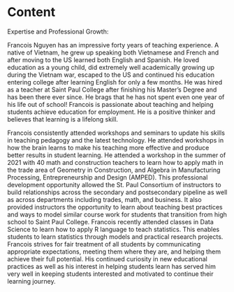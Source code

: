 # Content 

Expertise and Professional Growth:

Francois Nguyen has an impressive forty years of teaching experience. A native of Vietnam, he grew up speaking both Vietnamese and French and after moving to the US learned both English and Spanish. He loved education as a young child, did extremely well academically growing up during the Vietnam war, escaped to the US and continued his education entering college after learning English for only a few months. He was hired as a teacher at Saint Paul College after finishing his Master’s Degree and has been there ever since. He brags that he has not spent even one year of his life out of school! Francois is passionate about teaching and helping students achieve education for employment. He is a positive thinker and believes that learning is a lifelong skill.

Francois consistently attended workshops and seminars to update his skills in teaching pedagogy and the latest technology. He attended workshops in how the brain learns to make his teaching more effective and produce better results in student learning. He attended a workshop in the summer of 2021 with 40 math and construction teachers to learn how to apply math in the trade area of Geometry in Construction, and Algebra in Manufacturing  Processing, Entrepreneurship and Design (AMPED). This professional development opportunity allowed the St. Paul Consortium of instructors to build relationships across the secondary and postsecondary pipeline as well as across departments including trades, math, and business. It also provided instructors the opportunity to learn about teaching best practices and ways to model similar course work for students that transition from high school to Saint Paul College. 
Francois recently attended classes in Data Science to learn how to apply R language to teach statistics. This enables students to learn statistics through models and practical research projects.
Francois strives for fair treatment of all students by communicating appropriate expectations, meeting them where they are, and helping them achieve their full potential. His continued curiosity in new educational practices as well as his interest in helping students learn has served him very well in keeping students interested and motivated to continue their learning journey.




